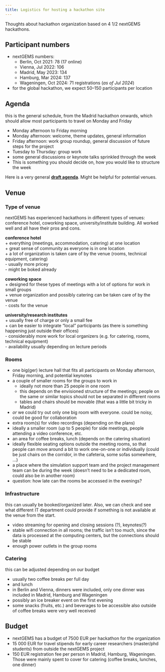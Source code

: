 ```yaml
---
title: Logistics for hosting a hackathon site
---
```


Thoughts about hackathon organization based on 4 1/2 nextGEMS hackathons.

## Participant numbers

* nextGEMS numbers:
  + Berlin, Oct 2021: 78 (17 online)
  + Vienna, Jul 2022: 106 
  + Madrid, May 2023: 134
  + Hamburg, Mar 2024: 137
  + Wageningen, Oct 2024: 71 registrations (*as of Jul 2024*)
* for the global hackathon, we expect 50--150 participants per location


## Agenda
this is the general schedule, from the Madrid hackathon onwards, which should allow most participants to travel on Monday and Friday

* Monday afternoon to Friday morning
* Monday afternoon: welcome, theme updates, general information
* Friday afternoon: work group roundup, general discussion of future steps for the project
* Tuesday to Thursday: group work
* some general discussions or keynote talks sprinkled through the week
* This is something you should decide on, how you would like to structure the week

Here is a very general [**draft agenda**](agenda_template.qmd). Might be helpful for potential venues.


## Venue

### Type of venue

nextGEMS has experienced hackathons in different types of venues: conference hotel, coworking space, university/institute building. All worked well and all have their pros and cons.

**conference hotel**  
\+ everything (meetings, accommodation, catering) at one location  
\+ great sense of community as everyone is in one location  
\+ a lot of organization is taken care of by the venue (rooms, technical  equipment, catering)  
\- usually more pricey  
\- might be boked already  

**coworking space**  
\+ designed for these types of meetings with a lot of options for work in small groups  
\+ venue organization and possibly catering can be taken care of by the venue  
\- costs for the venue  

**university/research institutes**  
\+ usually free of charge or only a small fee  
\+ can be easier to integrate "local" participants (as there is something happening just outside their offices)  
\- considerably more work for local organizers (e.g. for catering, rooms, technical equipment)  
\- availability usually depending on lecture periods  


### Rooms

* one big(ger) lecture hall that fits all participants on Monday afternoon, Friday morning, and potential keynotes
* a couple of smaller rooms for the groups to work in
    + ideally not more than 25 people in one room
    + this depends on the envisioned structure of the meetings; people on the same or similar topics should not be separated in different rooms
    + tables and chairs should be movable (that was a little bit tricky in Madrid)
* *or* we could try out only one big room with everyone. could be noisy, could be good for collaboration
* extra room(s) for video recordings (depending on the plans)
* ideally a smaller room (up to 5 people) for side meetings, people attending a video conference, etc.
* an area for coffee breaks, lunch (depends on the catering situation)
* ideally flexible seating options outside the meeting rooms, so that people can move around a bit to work one-on-one or individually (could be just chairs on the corridor, in the cafeteria, some sofas somewhere, …)
* a place where the simulation support team and the project management team can be during the week (doesn’t need to be a dedicated room, could also be in another room)
* question: how late can the rooms be accessed in the evenings?


### Infrastructure

this can usually be booked/organized later. Also, we can check and see what different IT department could provide if something is not available at the venue from the start.

* video streaming for opening and closing sessions (?), keynotes(?)
* stable wifi connection in all rooms; the traffic isn’t too much, since the data is processed at the computing centers, but the connections should be stable
* enough power outlets in the group rooms


### Catering

this can be adjusted depending on our budget

* usually two coffee breaks per full day
* and lunch
* in Berlin and Vienna, dinners were included, only one dinner was included in Madrid, Hamburg and Wageningen
* possibly an ice breaker event on the first evening
* some snacks (fruits, etc.) and beverages to be accessible also outside of coffee breaks were very well received


## Budget

* nextGEMS has a budget of 7500 EUR per hackathon for the organization 
* 15 000 EUR for travel stipends for early career researchers (master/phd students) from outside the nextGEMS project
* 150 EUR registration fee per person in Madrid, Hamburg, Wageningen. Those were mainly spent to cover for catering (coffee breaks, lunches, one dinner)